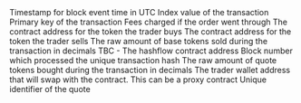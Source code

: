 <ParamField path="evt_block_time">
Timestamp for block event time in UTC
</ParamField>
<ParamField path="evt_index">
Index value of the transaction
</ParamField>
<ParamField path="evt_tx_hash">
Primary key of the transaction
</ParamField>
<ParamField path="fees">
Fees charged if the order went through
</ParamField>
<ParamField path="quoteToken">
The contract address for the token the trader buys
</ParamField>
<ParamField path="baseToken">
The contract address for the token the trader sells
</ParamField>
<ParamField path="baseTokenAmount">
The raw amount of base tokens sold during the transaction in decimals
</ParamField>
<ParamField path="contract_address">
TBC - The hashflow contract address
</ParamField>
<ParamField path="dstChainId">

</ParamField>
<ParamField path="dstPool">

</ParamField>
<ParamField path="evt_block_number">
Block number which processed the unique transaction hash
</ParamField>
<ParamField path="quoteTokenAmount">
The raw amount of quote tokens bought during the transaction in decimals
</ParamField>
<ParamField path="srcChainId">

</ParamField>
<ParamField path="srcPool">

</ParamField>
<ParamField path="trader">
The trader wallet address that will swap with the contract. This can be a proxy contract
</ParamField>
<ParamField path="txid">
Unique identifier of the quote
</ParamField>

